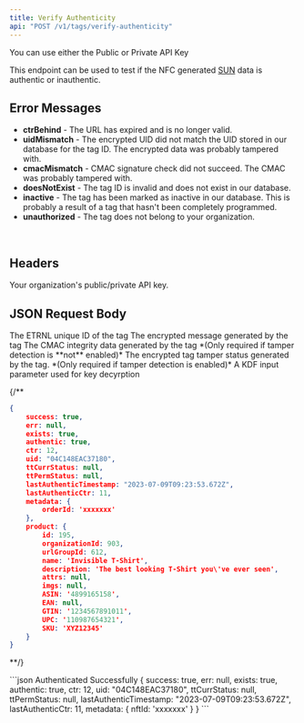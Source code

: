 ```yaml
---
title: Verify Authenticity
api: "POST /v1/tags/verify-authenticity"
---
```


<div>
	<script src="https://unpkg.com/@lottiefiles/lottie-player@latest/dist/lottie-player.js"></script>
	<lottie-player
	src="https://lottie.host/c404786e-2d84-4239-a092-5fa55366d5a7/DRPRrsgJH4.json"
	background="transparent"
	speed={1}
	style={{ width: 300, height: 300 }}
	direction={1}
	mode="normal"
	loop=""
	controls=""
	autoPlay=""
	/>
</div>

<Note>You can use either the Public or Private API Key</Note>

This endpoint can be used to test if the NFC generated [SUN](/ntag-424-dna#how-authenticity-is-verified-sun) data is authentic or inauthentic.


## Error Messages

- **ctrBehind** - The URL has expired and is no longer valid.
- **uidMismatch** - The encrypted UID did not match the UID stored in our database for the tag ID. The encrypted data was probably tampered with.
- **cmacMismatch** - CMAC signature check did not succeed. The CMAC was probably tampered with.
- **doesNotExist** - The tag ID is invalid and does not exist in our database.
- **inactive** - The tag has been marked as inactive in our database. This is probably a result of a tag that hasn't been completely programmed.
- **unauthorized** - The tag does not belong to your organization.

<br/>

## Headers
<ParamField header="API-Key" placeholder="Private or Public API Key" type="string" required>
  Your organization's public/private API key.
</ParamField>

## JSON Request Body
<ParamField body="tagId" type="number" placeholder="1" required>
  The ETRNL unique ID of the tag
</ParamField>

<ParamField body="enc" type="string" placeholder="C038A76FAB26F1FBBBDA23FC0904C10A" required>
  The encrypted message generated by the tag
</ParamField>

<ParamField body="cmac" type="string" placeholder="E064A56067FB63F8">
  The CMAC integrity data generated by the tag *(Only required if tamper detection is **not** enabled)*
</ParamField>

<ParamField body="tt" type="string" placeholder="CE9C772B37F6CACA3C0A35EE90158CF80E74268DDDA1E8D5EB57EC2E36D7D3B5">
  The encrypted tag tamper status generated by the tag. *(Only required if tamper detection is enabled)*
</ParamField>

<ParamField body="eCode" type="string" placeholder="B08CF3C4910833F226A260D397CAB992" required>
  A KDF input parameter used for key decyrption
</ParamField>

{/** <ResponseExample>
```json Authenticated Successfully
{
	success: true,
	err: null,
	exists: true,
	authentic: true,
	ctr: 12,
	uid: "04C148EAC37180",
	ttCurrStatus: null,
	ttPermStatus: null,
	lastAuthenticTimestamp: "2023-07-09T09:23:53.672Z",
	lastAuthenticCtr: 11,
	metadata: {
		orderId: 'xxxxxxx'
	},
	product: {
        id: 195,
        organizationId: 903,
        urlGroupId: 612,
        name: 'Invisible T-Shirt',
        description: 'The best looking T-Shirt you\'ve ever seen',
        attrs: null,
        imgs: null,
        ASIN: '4899165158',
        EAN: null,
        GTIN: '1234567891011',
        UPC: '110987654321',
        SKU: 'XYZ12345'
	}
}
```
</ResponseExample> **/}

<ResponseExample>
```json Authenticated Successfully
{
	success: true,
	err: null,
	exists: true,
	authentic: true,
	ctr: 12,
	uid: "04C148EAC37180",
	ttCurrStatus: null,
	ttPermStatus: null,
	lastAuthenticTimestamp: "2023-07-09T09:23:53.672Z",
	lastAuthenticCtr: 11,
	metadata: {
		nftId: 'xxxxxxx'
	}
}
```
</ResponseExample>